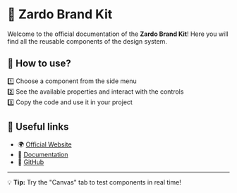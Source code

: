 
<Meta title="Introdução" />

# 🎨 Zardo Brand Kit

Welcome to the official documentation of the **Zardo Brand Kit**! Here you will find all the reusable components of the design system.

## 📌 How to use?

1️⃣ Choose a component from the side menu\
2️⃣ See the available properties and interact with the controls\
3️⃣ Copy the code and use it in your project

## 🔗 Useful links

- 🌍 [Official Website](https://zardo.dev)
- 📖 [Documentation](https://www.npmjs.com/package/@zardo/ui-kit)
- 🐙 [GitHub](https://github.com/ericzardo/zardo-ui-kit)

---

💡 **Tip:** Try the "Canvas" tab to test components in real time!
